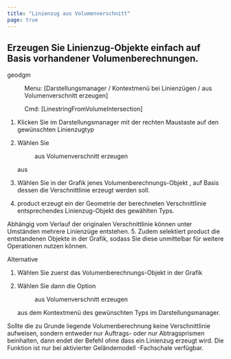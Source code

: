 ```yaml
---
title: "Linienzug aus Volumenverschnitt"
page: true
---
```

## Erzeugen Sie Linienzug-Objekte einfach auf Basis vorhandener Volumenberechnungen.
<GeoDesigner>
 <Placeholder>geodgm</Placeholder> </GeoDesigner>
 <Menu> Menu: [Darstellungsmanager / Kontextmenü bei Linienzügen / aus Volumenverschnitt erzeugen] </Menu> 
<GeoDesigner> <Menu> Cmd: [LinestringFromVolumeIntersection] </Menu> </GeoDesigner>


1.  Klicken Sie im Darstellungsmanager mit der rechten Maustaste auf den gew&#252;nschten Linienzugtyp

2.  W&#228;hlen Sie <Menu>aus Volumenverschnitt erzeugen</Menu>  aus

3.  W&#228;hlen Sie in der Grafik jenes <Italic> Volumenberechnungs-Objekt </Italic> , auf Basis dessen die Verschnittlinie erzeugt werden soll.

4. <Placeholder>product</Placeholder> erzeugt ein der Geometrie der berechneten Verschnittlinie entsprechendes Linienzug-Objekt des gew&#228;hlten Typs.


<Success>
Abh&#228;ngig vom Verlauf der originalen Verschnittlinie k&#246;nnen unter Umst&#228;nden mehrere Linienz&#252;ge entstehen.

</Success>
5. Zudem selektiert <Placeholder>product</Placeholder> die entstandenen Objekte in der Grafik, sodass Sie diese unmittelbar f&#252;r weitere Operationen nutzen k&#246;nnen.



Alternative


1. W&#228;hlen Sie zuerst das <Italic> Volumenberechnungs-Objekt </Italic>  in der Grafik

2. W&#228;hlen Sie dann die Option <Menu>aus Volumenverschnitt erzeugen</Menu>  aus dem Kontextmen&#252; des gew&#252;nschten Typs im Darstellungsmanager.



<Warning>
Sollte die zu Grunde liegende Volumenberechnung keine Verschnittlinie aufweisen, sondern entweder nur Auftrags- oder nur Abtragsprismen  beinhalten, dann endet der Befehl ohne dass ein Linienzug erzeugt wird.
</Warning>

<Warning>
Die Funktion ist nur bei aktivierter  <Italic> Gel&#228;ndemodell </Italic> -Fachschale verf&#252;gbar.
</Warning>


